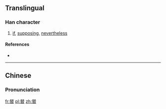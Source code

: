 ==Translingual==
{{Han etyl}}

===Han character===
{{Han char|rn=73|rad=曰|as=08|sn=12|four=1160<sub>1</sub>|canj=一山日 (MUA)|ids=⿱⿰[[旡]]旡[[曰]]}}

# [[if]], [[supposing]], [[nevertheless]]

====References====
* {{Han ref|kx=0503.070|dkj=14302|dj=0878.010|hdz=21518.020|uh=6701|ud=26369|bh=D9A9|bd=55721}}

----

==Chinese==
{{zh-forms}}

===Pronunciation===
{{zh-pron
|m=cǎn
|c=caam2
|mc=y
|oc=y
|ma=
|cat=conj,v,adv
}}

[[fr:朁]]
[[pl:朁]]
[[zh:朁]]